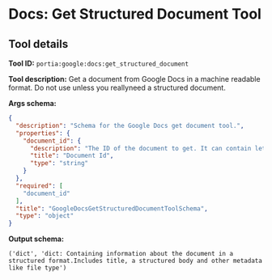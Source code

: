 <!-- WARNING: This file is auto-generated by generate_tool_docs.py. Do not edit manually. -->

# Docs: Get Structured Document Tool

<Intro />

## Tool details
**Tool ID:** `portia:google:docs:get_structured_document`

**Tool description:** Get a document from Google Docs in a machine readable format. Do not use unless you reallyneed a structured document.

**Args schema:**
```json
{
  "description": "Schema for the Google Docs get document tool.",
  "properties": {
    "document_id": {
      "description": "The ID of the document to get. It can contain letters, numbers, and some special characters.",
      "title": "Document Id",
      "type": "string"
    }
  },
  "required": [
    "document_id"
  ],
  "title": "GoogleDocsGetStructuredDocumentToolSchema",
  "type": "object"
}
```

**Output schema:**
```
('dict', 'dict: Containing information about the document in a structured format.Includes title, a structured body and other metadata like file type')
```
